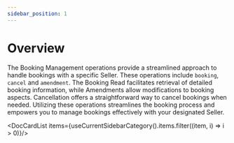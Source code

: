 ```yaml
---
sidebar_position: 1
---
```


# Overview

The Booking Management operations provide a streamlined approach to handle bookings with a specific Seller. These operations include `booking`, `cancel` and `amendment`. The Booking Read facilitates retrieval of detailed booking information, while Amendments allow modifications to booking aspects. Cancellation offers a straightforward way to cancel bookings when needed. Utilizing these operations streamlines the booking process and empowers you to manage bookings effectively with your designated Seller.


<DocCardList items={useCurrentSidebarCategory().items.filter((item, i) => i > 0)}/>